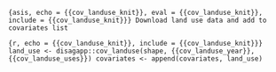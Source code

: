 ```{asis, echo = {{cov_landuse_knit}}, eval = {{cov_landuse_knit}}, include = {{cov_landuse_knit}}}
Download land use data and add to covariates list
```

```{r, echo = {{cov_landuse_knit}}, include = {{cov_landuse_knit}}}
land_use <- disagapp::cov_landuse(shape, {{cov_landuse_year}}, {{cov_landuse_uses}})
covariates <- append(covariates, land_use)
```
